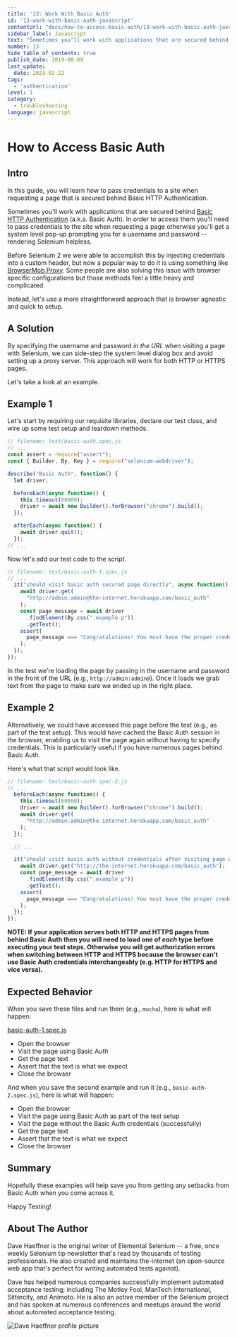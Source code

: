 ```yaml
---
title: '13: Work With Basic Auth'
id: '13-work-with-basic-auth-javascript'
contentUrl: "docs/how-to-access-basic-auth/13-work-with-basic-auth-javascript"
sidebar_label: Javascript
text: "Sometimes you'll work with applications that are secured behind Basic HTTP Authentication. In order to access them you'll need to pass credentials to the site when requesting a page otherwise you'll get a system level pop-up prompting you for a username and password rendering Selenium helpless."
number: 13
hide_table_of_contents: true
publish_date: 2019-08-09
last_update:
  date: 2023-02-22
tags:
  - 'authentication'
level: 1
category:
  - troubleshooting
language: javascript
---
```


# How to Access Basic Auth

## Intro

In this guide, you will learn how to pass credentials to a site when requesting a page that is secured behind Basic HTTP Authentication.

Sometimes you'll work with applications that are secured behind [Basic HTTP Authentication](http://en.wikipedia.org/wiki/Basic_access_authentication) (a.k.a. Basic Auth). In order to access them you'll need to pass credentials to the site when requesting a page otherwise you'll get a system level pop-up prompting you for a username and password -- rendering Selenium helpless.

Before Selenium 2 we were able to accomplish this by injecting credentials into a custom header, but now a popular way to do it is using something like [BrowserMob Proxy](http://bmp.lightbody.net/). Some people are also solving this issue with browser specific configurations but those methods feel a little heavy and complicated.

Instead, let's use a more straightforward approach that is browser agnostic and quick to setup.

## A Solution

By specifying the username and password _in the URL_ when visiting a page with Selenium, we can side-step the system level dialog box and avoid setting up a proxy server. This approach will work for both HTTP or HTTPS pages.

Let's take a look at an example.

## Example 1

Let's start by requiring our requisite libraries, declare our test class, and wire up some test setup and teardown methods.

```javascript
// filename: test/basic-auth.spec.js
// ...
const assert = require("assert");
const { Builder, By, Key } = require("selenium-webdriver");

describe("Basic Auth", function() {
  let driver;

  beforeEach(async function() {
    this.timeout(60000);
    driver = await new Builder().forBrowser("chrome").build();
  });

  afterEach(async function() {
    await driver.quit();
  });
// ...
```

Now let's add our test code to the script.

```javascript
// filename: test/basic-auth-1.spec.js
// ...
  it("should visit basic auth secured page directly", async function() {
    await driver.get(
      "http://admin:admin@the-internet.herokuapp.com/basic_auth"
    );
    const page_message = await driver
      .findElement(By.css(".example p"))
      .getText();
    assert(
      page_message === "Congratulations! You must have the proper credentials."
    );
  });
});
```

In the test we're loading the page by passing in the username and password in the front of the URL (e.g., `http://admin:admin@`). Once it loads we grab text from the page to make sure we ended up in the right place.

## Example 2

Alternatively, we could have accessed this page before the test (e.g., as part of the test setup). This would have cached the Basic Auth session in the browser, enabling us to visit the page again without having to specify credentials. This is particularly useful if you have numerous pages behind Basic Auth.

Here's what that script would look like.

```javascript
// filename: test/basic-auth.spec-2.js
// ...
  beforeEach(async function() {
    this.timeout(60000);
    driver = await new Builder().forBrowser("chrome").build();
    await driver.get(
      "http://admin:admin@the-internet.herokuapp.com/basic_auth"
    );
  });

  // ...

  it("should visit basic auth without credentials after visiting page with them", async function() {
    await driver.get("http://the-internet.herokuapp.com/basic_auth");
    const page_message = await driver
      .findElement(By.css(".example p"))
      .getText();
    assert(
      page_message === "Congratulations! You must have the proper credentials."
    );
  });
});
```

__NOTE: If your application serves both HTTP and HTTPS pages from behind Basic Auth then you will need to load one of *each* type before executing your test steps. Otherwise you will get authorization errors when switching between HTTP and HTTPS because the browser can't use Basic Auth credentials interchangeably (e.g. HTTP for HTTPS and vice versa).__

## Expected Behavior

When you save these files and run them (e.g., `mocha`), here is what will happen:

<u>basic-auth-1.spec.js</u>

+ Open the browser
+ Visit the page using Basic Auth
+ Get the page text
+ Assert that the text is what we expect
+ Close the browser

And when you save the second example and run it (e.g., `basic-auth-2.spec.js`), here is what will happen:

+ Open the browser
+ Visit the page using Basic Auth as part of the test setup
+ Visit the page without the Basic Auth credentials (successfully)
+ Get the page text
+ Assert that the text is what we expect
+ Close the browser

## Summary

Hopefully these examples will help save you from getting any setbacks from Basic Auth when you come across it.

Happy Testing!

## About The Author

Dave Haeffner is the original writer of Elemental Selenium -- a free, once weekly Selenium tip newsletter that's read by thousands of testing professionals. He also created and maintains the-internet (an open-source web app that's perfect for writing automated tests against).

Dave has helped numerous companies successfully implement automated acceptance testing; including The Motley Fool, ManTech International, Sittercity, and Animoto. He is also an active member of the Selenium project and has spoken at numerous conferences and meetups around the world about automated acceptance testing.

![Dave Haeffner profile picture](/img/authors/dave-haeffner.jpeg#author-img 'a title')

